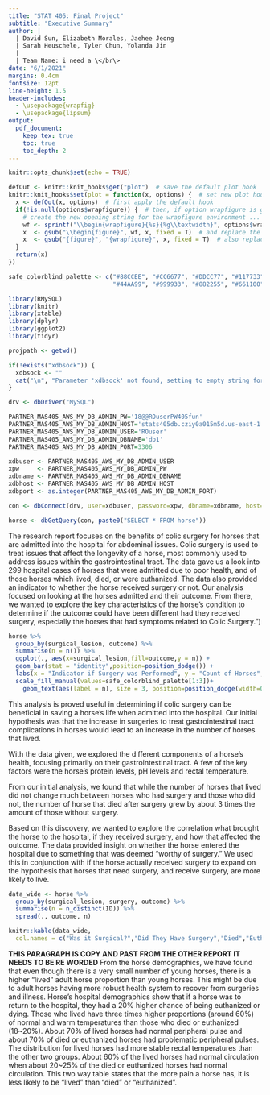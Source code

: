```yaml
---
title: "STAT 405: Final Project"
subtitle: "Executive Summary"
author: |
  | David Sun, Elizabeth Morales, Jaehee Jeong
  | Sarah Heuschele, Tyler Chun, Yolanda Jin
  |
  | Team Name: i need a \</br\>
date: "6/1/2021"
margins: 0.4cm
fontsize: 12pt
line-height: 1.5
header-includes:
  - \usepackage{wrapfig}
  - \usepackage{lipsum}
output: 
  pdf_document:
    keep_tex: true
    toc: true
    toc_depth: 2
---
```


```r
knitr::opts_chunk$set(echo = TRUE)
```

```r
defOut <- knitr::knit_hooks$get("plot")  # save the default plot hook 
knitr::knit_hooks$set(plot = function(x, options) {  # set new plot hook ...
  x <- defOut(x, options)  # first apply the default hook
  if(!is.null(options$wrapfigure)) {  # then, if option wrapfigure is given ...
    # create the new opening string for the wrapfigure environment ...
    wf <- sprintf("\\begin{wrapfigure}{%s}{%g\\textwidth}", options$wrapfigure[[1]], options$wrapfigure[[2]])
    x  <- gsub("\\begin{figure}", wf, x, fixed = T)  # and replace the default one with it.
    x  <- gsub("{figure}", "{wrapfigure}", x, fixed = T)  # also replace the environment ending
  }
  return(x)
})

safe_colorblind_palette <- c("#88CCEE", "#CC6677", "#DDCC77", "#117733", "#332288", "#AA4499", 
                             "#44AA99", "#999933", "#882255", "#661100", "#6699CC", "#888888")
```

```r
library(RMySQL)
library(knitr)
library(xtable)
library(dplyr) 
library(ggplot2)
library(tidyr)
```

```r
projpath <- getwd()

if(!exists("xdbsock")) {
  xdbsock <- ""
  cat("\n", "Parameter 'xdbsock' not found, setting to empty string for general usage", "\n")
}

drv <- dbDriver("MySQL")

PARTNER_MAS405_AWS_MY_DB_ADMIN_PW='18@@ROuserPW405fun'
PARTNER_MAS405_AWS_MY_DB_ADMIN_HOST='stats405db.cziy0a015m5d.us-east-1.rds.amazonaws.com'
PARTNER_MAS405_AWS_MY_DB_ADMIN_USER='ROuser'
PARTNER_MAS405_AWS_MY_DB_ADMIN_DBNAME='db1'
PARTNER_MAS405_AWS_MY_DB_ADMIN_PORT=3306

xdbuser <- PARTNER_MAS405_AWS_MY_DB_ADMIN_USER
xpw     <- PARTNER_MAS405_AWS_MY_DB_ADMIN_PW
xdbname <- PARTNER_MAS405_AWS_MY_DB_ADMIN_DBNAME
xdbhost <- PARTNER_MAS405_AWS_MY_DB_ADMIN_HOST
xdbport <- as.integer(PARTNER_MAS405_AWS_MY_DB_ADMIN_PORT)

con <- dbConnect(drv, user=xdbuser, password=xpw, dbname=xdbname, host=xdbhost, port=xdbport, unix.sock=xdbsock)
```

```r
horse <- dbGetQuery(con, paste0("SELECT * FROM horse"))
```

The research report focuses on the benefits of colic surgery for horses that are admitted into the hospital for abdominal issues. Colic surgery is used to treat issues that affect the longevity of a horse, most commonly used to address issues within the gastrointestinal tract. The data gave us a look into 299 hospital cases of horses that were admitted due to poor health, and of those horses which lived, died, or were euthanized. The data also provided an indicator to whether the horse received surgery or not. Our analysis focused on looking at the horses admitted and their outcome. From there, we wanted to explore the key characteristics of the horse’s condition to determine if the outcome could have been different had they received surgery, especially the horses that had symptoms related to Colic Surgery.")

```r
horse %>%
  group_by(surgical_lesion, outcome) %>%
  summarise(n = n()) %>%
  ggplot(., aes(x=surgical_lesion,fill=outcome,y = n)) + 
  geom_bar(stat = "identity",position=position_dodge()) +
  labs(x = "Indicator if Surgery was Performed", y = "Count of Horses", fill = "Outcome")+
  scale_fill_manual(values=safe_colorblind_palette[1:3])+
    geom_text(aes(label = n), size = 3, position=position_dodge(width=0.9), vjust=-0.25)
```

This analysis is proved useful in determining if colic surgery can be beneficial in saving a horse’s life when admitted into the hospital. Our initial hypothesis was that the increase in surgeries to treat gastrointestinal tract complications in horses would lead to an increase in the number of horses that lived. 

With the data given, we explored the different components of a horse’s health, focusing primarily on their gastrointestinal tract. A few of the key factors were the horse's protein levels, pH levels and rectal temperature. 

From our initial analysis, we found that while the number of horses that lived did not change much between horses who had surgery and those who did not, the number of horse that died after surgery grew by about 3 times the amount of those without surgery.

Based on this discovery, we wanted to explore the correlation what brought the horse to the hospital, if they received surgery, and how that affected the outcome. The data provided insight on whether the horse entered the hospital due to something that was deemed "worthy of surgery." We used this in conjunction with if the horse actually received surgery to expand on the hypothesis that horses that need surgery, and receive surgery, are more likely to live. 

```r
data_wide <- horse %>%
  group_by(surgical_lesion, surgery, outcome) %>% 
  summarise(n = n_distinct(ID)) %>%
  spread(., outcome, n)

knitr::kable(data_wide,
  col.names = c("Was it Surgical?","Did They Have Surgery","Died","Euthanized", "Lived"))
```

**THIS PARAGRAPH IS COPY AND PAST FROM THE OTHER REPORT IT NEEDS TO BE RE WORDED**
From the horse demographics, we have found that even though there is a very small number of young horses, there is a higher “lived” adult horse proportion than young horses. This might be due to adult horses having more robust health system to recover from surgeries and illness. Horse’s hospital demographics show that if a horse was to return to the hospital, they had a 20% higher chance of being euthanized or dying. Those who lived have three times higher proportions (around 60%) of normal and warm temperatures than those who died or euthanized (18~20%). About 70% of lived horses had normal peripheral pulse and about 70% of died or euthanized horses had problematic peripheral pulses. The distribution for lived horses had more stable rectal temperatures than the other two groups. About 60% of the lived horses had normal circulation when about 20~25% of the died or euthanized horses had normal circulation. This two way table states that the more pain a horse has, it is less likely to be "lived" than "died" or "euthanized".




